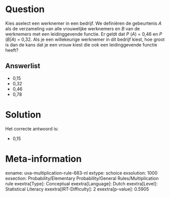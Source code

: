 Question
========

Kies aselect een werknemer in een bedrijf. We definiëren de gebeurtenis *A* als de verzameling van alle vrouwelijke werknemers en *B* van de
werknemers met een leidinggevende functie. Er geldt dat *P* (*A*) = 0,46
en *P* (*B*[\|]{style="font-style: italic;"}*A*) = 0,32. Als je een
willekeurige werknemer in dit bedrijf kiest, hoe groot is dan de kans
dat je een vrouw kiest die ook een leidinggevende functie heeft?

Answerlist
----------

* 0,15
* 0,32
* 0,46
* 0,78

Solution
========

Het correcte antwoord is: 

* 0,15

Meta-information
================
exname: uva-multiplication-rule-683-nl
extype: schoice
exsolution: 1000
exsection: Probability/Elementary Probability/General Rules/Multiplication rule
exextra[Type]: Conceptual
exextra[Language]: Dutch
exextra[Level]: Statistical Literacy
exextra[IRT-Difficulty]: 2
exextra[p-value]: 0.5905

